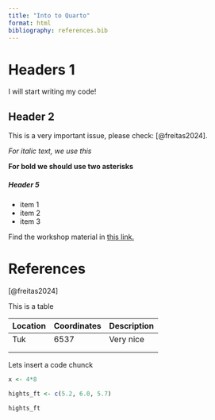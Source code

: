 ```yaml
---
title: "Into to Quarto"
format: html
bibliography: references.bib
---
```


# Headers 1

I will start writing my code!

## Header 2

This is a very important issue, please check: [@freitas2024].

*For italic text, we use this*

**For bold we should use two asterisks**

##### Header 5

-   item 1
-   item 2
-   item 3

Find the workshop material in [this link.](https://learning.nceas.ucsb.edu/2024-02-arctic/session_03.html)

# References

[@freitas2024]

This is a table

| Location | Coordinates | Description |
|----------|-------------|-------------|
| Tuk      | 6537        | Very nice   |
|          |             |             |
|          |             |             |

Lets insert a code chunck

```r

x <- 4*8

hights_ft <- c(5.2, 6.0, 5.7)

hights_ft

```


